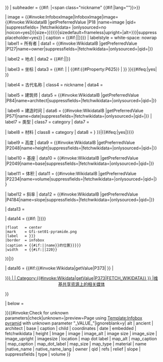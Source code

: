 {{Infobox
| bodyclass = vcard
| titleclass = fn org
| child    = {{{child|}}}
| title = <includeonly>{{{name|{{#if:{{#invoke:Wikidata|ViewSomething|labels|zh|value}}|{{#invoke:Wikidata|ViewSomething|labels|zh|value}}|{{PAGENAMEBASE}}}}}}}</includeonly>
| subheader  = {{#if:{{{native_name|}}} |<span class="nickname" {{#if:{{{native_name_lang|}}}|lang="{{{native_name_lang}}}"}}>{{{native_name}}}</span>}}

| image      = {{#invoke:InfoboxImage|InfoboxImage|image={{#invoke:WikidataIB |getPreferredValue |P18 |name=image |qid={{{qid|}}} |suppressfields={{{suppressfields|}}} |fetchwikidata={{{fetchwikidata|ALL}}} |onlysourced=no |noicon=yes|{{{image|}}}}}|size={{{image size|{{{image_size|{{{imagesize|}}}}}}}}}|sizedefault=frameless|upright={{{image_upright|1}}}|alt={{{alt|{{{image_alt|}}}}}}|suppressplaceholder=yes}}
| caption    = {{#if:{{{image|}}}|{{{caption|}}}|{{{caption|{{#invoke:Wikidata|getImageLegend|FETCH_WIKIDATA}}}}}}}
| labelstyle = white-space: nowrap
| label1  = 所有者
| data1   = {{#invoke:WikidataIB |getPreferredValue |P127|name=owner|suppressfields={{{suppressfields|}}}|fetchwikidata={{{fetchwikidata|ALL}}}|onlysourced={{{onlysourced|no}}}|qid={{{item|}}}|{{{owner|}}}}}

| label2 = 地点
| data2  = {{#if:{{{location|}}}|{{{location}}}|{{Wikidata location}}}}

| label3 = 坐标
| data3  = {{#if:{{{coords|}}} | {{ifempty|{{{coordinates|}}}}} | {{#if:{{#Property:P625}} | {{Coord|nosave=1|display=inline,title|format=dms|type:landmark}} }} }}{{#ifeq:{{{refs|yes}}}|yes|{{wikidata|references|normal+|{{{qid|}}}|P625}} }}

| label4 = 古代名称
| class4 = nickname
| data4  = {{{ancient|}}}

| label5 = 建筑师
| data5  = {{#invoke:WikidataIB |getPreferredValue |P84|name=architect|suppressfields={{{suppressfields|}}}|fetchwikidata={{{fetchwikidata|ALL}}}|onlysourced={{{onlysourced|no}}}|qid={{{item|}}}|{{{architect|}}}}}

| label6 = 建造时间
| data6  = {{#invoke:WikidataIB |getPreferredValue |P571|name=date|suppressfields={{{suppressfields|}}}|fetchwikidata={{{fetchwikidata|ALL}}}|onlysourced={{{onlysourced|no}}}|qid={{{item|}}}|{{{date|}}}}}
| label7 = 类型
| class7 = category
| data7  = {{{type|}}}

| label8 = 材料
| class8 = category
| data8  = {{If first display both|{{#invoke:WikidataIB|getPreferredValue|P186|qid={{{qid|}}}|name=material|suppressfields={{{suppressfields|}}}|fetchwikidata={{{fetchwikidata|ALL}}}|onlysourced={{{onlysourced|}}}|sep="<br />"|sorted=yes|{{{material|{{{Material|}}}}}} }}|{{#ifeq:{{{refs|yes}}}|yes|{{wikidata|references|normal+|{{{qid|}}}|P186}}}}}}

| label9 = 高度
| data9  = {{#invoke:WikidataIB |getPreferredValue |P2048|name=height|suppressfields={{{suppressfields|}}}|fetchwikidata={{{fetchwikidata|ALL}}}|onlysourced={{{onlysourced|no}}}|qid={{{item|}}}|{{{height|}}}}}

| label10 = 基座
| data10  = {{#invoke:WikidataIB |getPreferredValue |P2049|name=base|suppressfields={{{suppressfields|}}}|fetchwikidata={{{fetchwikidata|ALL}}}|onlysourced={{{onlysourced|no}}}|qid={{{item|}}}|{{{base|}}}}}

| label11 = 体积
| data11  = {{#invoke:WikidataIB |getPreferredValue |P2234|name=volume|suppressfields={{{suppressfields|}}}|fetchwikidata={{{fetchwikidata|ALL}}}|onlysourced={{{onlysourced|no}}}|qid={{{item|}}}|{{{volume|}}}}}

| label12 = 斜率
| data12  = {{#invoke:WikidataIB |getPreferredValue |P4184|name=slope|suppressfields={{{suppressfields|}}}|fetchwikidata={{{fetchwikidata|ALL}}}|onlysourced={{{onlysourced|no}}}|qid={{{item|}}}|{{{slope|}}}}}

| data13 = {{{embedded|}}}

| data14  = {{#if: {{{map_type|}}}|{{Location map|{{{map_type|}}}
 |relief  = {{{relief|}}}
 |alt     = {{{map_alt|}}}
 |coordinates = {{{coordinates|{{{coords|{{{Coords|}}}}}}}}}
 |float   = center
 |mark    = Gfi-set01-pyramide.png
 |label   = {{{map dot label|{{{map_dot_label|}}}}}}
 |border  = infobox
 |caption = {{#if:{{{map_caption}}}|{{{map_caption|在{{#invoke:Location map|data|{{{map_type|Earth}}}|name}}的位置}}}}}
 |width   = {{#if:{{{map_size|}}}|{{{map_size}}}|220}}
}}|{{Wikidata location map}}}}

| data16 = {{#if:{{#invoke:Wikidata|getValue|P373|{{{commons|FETCH_WIKIDATA}}} }} | <div style="text-align: center;">{{icon|Commons}} [[Commons:{{#if:{{{commons|}}} | {{{commons}}} | Category:{{#invoke:Wikidata|getValue|P373|FETCH_WIKIDATA}} }} |维基共享资源上的相关媒体]]</div>}}

| below     = <includeonly>{{EditOnWikidata}}</includeonly>

}}<includeonly>{{#invoke:Check for unknown parameters|check|unknown={{main other|[[Category:使用未知infobox pyramid參數的頁面|_VALUE_{{PAGENAME}}]]}}|preview=Page using [[Template:Infobox pyramid]] with unknown parameter "_VALUE_"|ignoreblank=y| alt | ancient | architect | base | caption | child | coordinates | date | embedded | fetchwikidata | height | Image | image | image_alt | image size | image_size | image_upright | imagesize | location | map dot label | map_alt | map_caption | map_caption | map_dot_label | map_size | map_type | material | name |native_name | native_name_lang | owner | qid | refs | relief | slope | suppressfields | type | volume
}}</includeonly><noinclude>{{documentation}}<!--分類請放在 /doc 頁 --></noinclude>